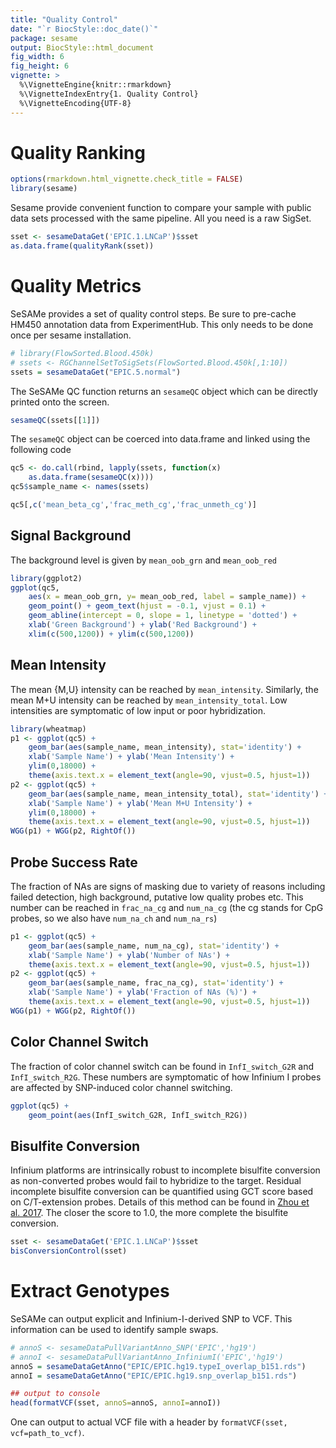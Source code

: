```yaml
---
title: "Quality Control"
date: "`r BiocStyle::doc_date()`"
package: sesame
output: BiocStyle::html_document
fig_width: 6
fig_height: 6
vignette: >
  %\VignetteEngine{knitr::rmarkdown}
  %\VignetteIndexEntry{1. Quality Control}
  %\VignetteEncoding{UTF-8}
---
```


# Quality Ranking

```r
options(rmarkdown.html_vignette.check_title = FALSE)
library(sesame)
```

Sesame provide convenient function to compare your sample with
public data sets processed with the same pipeline. All you need
is a raw SigSet.
```r
sset <- sesameDataGet('EPIC.1.LNCaP')$sset
as.data.frame(qualityRank(sset))
```

# Quality Metrics

SeSAMe provides a set of quality control steps.
Be sure to pre-cache HM450 annotation data from ExperimentHub.
This only needs to be done once per sesame installation.
```r
# library(FlowSorted.Blood.450k)
# ssets <- RGChannelSetToSigSets(FlowSorted.Blood.450k[,1:10])
ssets = sesameDataGet("EPIC.5.normal")
```

The SeSAMe QC function returns an `sesameQC` object which can be
directly printed onto the screen.
```r
sesameQC(ssets[[1]])
```

The `sesameQC` object can be coerced into data.frame and linked
using the following code
```r
qc5 <- do.call(rbind, lapply(ssets, function(x)
    as.data.frame(sesameQC(x))))
qc5$sample_name <- names(ssets)

qc5[,c('mean_beta_cg','frac_meth_cg','frac_unmeth_cg')]
```

## Signal Background

The background level is given by `mean_oob_grn` and `mean_oob_red`
```r
library(ggplot2)
ggplot(qc5,
    aes(x = mean_oob_grn, y= mean_oob_red, label = sample_name)) +
    geom_point() + geom_text(hjust = -0.1, vjust = 0.1) +
    geom_abline(intercept = 0, slope = 1, linetype = 'dotted') +
    xlab('Green Background') + ylab('Red Background') +
    xlim(c(500,1200)) + ylim(c(500,1200))
```

## Mean Intensity

The mean {M,U} intensity can be reached by `mean_intensity`.
Similarly, the mean M+U intensity can be reached by
`mean_intensity_total`. Low intensities are symptomatic of low
input or poor hybridization.

```r
library(wheatmap)
p1 <- ggplot(qc5) +
    geom_bar(aes(sample_name, mean_intensity), stat='identity') +
    xlab('Sample Name') + ylab('Mean Intensity') +
    ylim(0,18000) +
    theme(axis.text.x = element_text(angle=90, vjust=0.5, hjust=1))
p2 <- ggplot(qc5) +
    geom_bar(aes(sample_name, mean_intensity_total), stat='identity') +
    xlab('Sample Name') + ylab('Mean M+U Intensity') +
    ylim(0,18000) +
    theme(axis.text.x = element_text(angle=90, vjust=0.5, hjust=1))
WGG(p1) + WGG(p2, RightOf())
```

## Probe Success Rate

The fraction of NAs are signs of masking due to variety of reasons
including failed detection, high background, putative low quality
probes etc. This number can be reached in `frac_na_cg` and 
`num_na_cg` (the cg stands for CpG probes, so we also have
`num_na_ch` and `num_na_rs`)
```r
p1 <- ggplot(qc5) +
    geom_bar(aes(sample_name, num_na_cg), stat='identity') +
    xlab('Sample Name') + ylab('Number of NAs') +
    theme(axis.text.x = element_text(angle=90, vjust=0.5, hjust=1))
p2 <- ggplot(qc5) +
    geom_bar(aes(sample_name, frac_na_cg), stat='identity') +
    xlab('Sample Name') + ylab('Fraction of NAs (%)') +
    theme(axis.text.x = element_text(angle=90, vjust=0.5, hjust=1))
WGG(p1) + WGG(p2, RightOf())
```

## Color Channel Switch

The fraction of color channel switch can be found in 
`InfI_switch_G2R` and `InfI_switch_R2G`. These numbers are 
symptomatic of how Infinium I probes are affected by SNP-induced
color channel switching.
```r
ggplot(qc5) +
    geom_point(aes(InfI_switch_G2R, InfI_switch_R2G))
```

## Bisulfite Conversion

Infinium platforms are intrinsically robust to incomplete bisulfite conversion
as non-converted probes would fail to hybridize to the target. Residual
incomplete bisulfite conversion can be quantified using GCT score based on
C/T-extension probes. Details of this method can be found in
[Zhou et al. 2017](https://academic.oup.com/nar/article/45/4/e22/2290930).
The closer the score to 1.0, the more complete the bisulfite conversion.
```r
sset <- sesameDataGet('EPIC.1.LNCaP')$sset
bisConversionControl(sset)
```

# Extract Genotypes

SeSAMe can output explicit and Infinium-I-derived SNP to VCF.
This information can be used to identify sample swaps.

```r
# annoS <- sesameDataPullVariantAnno_SNP('EPIC','hg19')
# annoI <- sesameDataPullVariantAnno_InfiniumI('EPIC','hg19')
annoS = sesameDataGetAnno("EPIC/EPIC.hg19.typeI_overlap_b151.rds")
annoI = sesameDataGetAnno("EPIC/EPIC.hg19.snp_overlap_b151.rds")

## output to console
head(formatVCF(sset, annoS=annoS, annoI=annoI))
```

One can output to actual VCF file with a header by `formatVCF(sset,
vcf=path_to_vcf)`.
